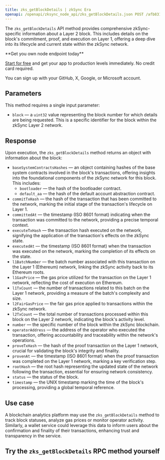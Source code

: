 ---
title: zks_getBlockDetails | zkSync Era
openapi: /openapi/zksync_node_api/zks_getBlockDetails.json POST /afb8312f3710a5bc469f4c87cad3a2e4
---

The `zks_getBlockDetails` API method provides comprehensive zkSync-specific information about a Layer 2 block. This includes details on the block's commitment, proof, and execution on Layer 1, offering a deep dive into its lifecycle and current state within the zkSync network.

<Check>
**Get you own node endpoint today**

[Start for free](https://console.chainstack.com/) and get your app to production levels immediately. No credit card required.

You can sign up with your GitHub, X, Google, or Microsoft account.
</Check>


## Parameters

This method requires a single input parameter:

* `block` — a `uint32` value representing the block number for which details are being requested. This is a specific identifier for the block within the zkSync Layer 2 network.

## Response

Upon execution, the `zks_getBlockDetails` method returns an object with information about the block:

* `baseSystemContractsHashes` — an object containing hashes of the base system contracts involved in the block's transactions, offering insights into the foundational components of the zkSync network for this block. This includes:
  + `bootloader` — the hash of the bootloader contract.
  + `default_aa` — the hash of the default account abstraction contract.
* `commitTxHash` — the hash of the transaction that has been committed to the network, marking the initial stage of the transaction's lifecycle on Layer 1.
* `committedAt` — the timestamp (ISO 8601 format) indicating when the transaction was committed to the network, providing a precise temporal context.
* `executeTxHash` — the transaction hash executed on the network, signifying the application of the transaction's effects on the zkSync state.
* `executedAt` — the timestamp (ISO 8601 format) when the transaction was executed on the network, marking the completion of its effects on the state.
* `l1BatchNumber` — the batch number associated with this transaction on the Layer 1 (Ethereum) network, linking the zkSync activity back to its Ethereum roots.
* `l1GasPrice` — the gas price utilized for the transaction on the Layer 1 network, reflecting the cost of execution on Ethereum.
* `l1TxCount` — the number of transactions related to this batch on the Layer 1 network, providing a measure of the batch's complexity and size.
* `l2FairGasPrice` — the fair gas price applied to transactions within the zkSync network.
* `l2TxCount` — the total number of transactions processed within this block on the Layer 2 network, indicating the block's activity level.
* `number` — the specific number of the block within the zkSync blockchain.
* `operatorAddress` — the address of the operator who executed the transaction, offering accountability and traceability within the network's operations.
* `proveTxHash` — the hash of the proof transaction on the Layer 1 network, crucial for validating the block's integrity and finality.
* `provenAt` — the timestamp (ISO 8601 format) when the proof transaction was completed on the Layer 1 network, marking a key verification step.
* `rootHash` — the root hash representing the updated state of the network following the transaction, essential for ensuring network consistency.
* `status` — the status of the block.
* `timestamp` — the UNIX timestamp marking the time of the block's processing, providing a global temporal reference.

## Use case

A blockchain analytics platform may use the `zks_getBlockDetails` method to track block statuses, analyze gas prices or monitor operator activity. Similarly, a wallet service could leverage this data to inform users about the confirmation and finality of their transactions, enhancing trust and transparency in the service.

## **Try the** `zks_getBlockDetails` **RPC method yourself**